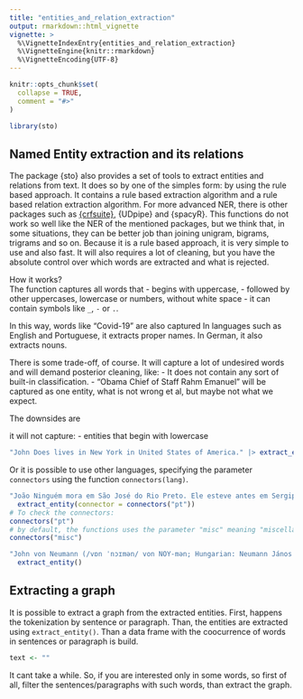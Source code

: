 ```yaml
---
title: "entities_and_relation_extraction"
output: rmarkdown::html_vignette
vignette: >
  %\VignetteIndexEntry{entities_and_relation_extraction}
  %\VignetteEngine{knitr::rmarkdown}
  %\VignetteEncoding{UTF-8}
---
```


```r
knitr::opts_chunk$set(
  collapse = TRUE,
  comment = "#>"
)
```

```r
library(sto)
```

## Named Entity extraction and its relations

The package {sto} also provides a set of tools to extract entities and relations from text. It does so by one of the simples form: by using the rule based approach. It contains a rule based extraction algorithm and a rule based relation extraction algorithm.
For more advanced NER, there is other packages such as 
[{crfsuite}](https://cran.r-project.org/web/packages/crfsuite/index.html), {UDpipe} and {spacyR}.
This functions do not work so well like the NER of the mentioned packages, but we think that, in some situations, they can be better job than joining unigram, bigrams, trigrams and so on.
Because it is a rule based approach, it is very simple to use and also fast. It will also requires a lot of cleaning, but you have the absolute control over which words are extracted and what is rejected. 

How it works?  
The function captures all words that 
- begins with uppercase, 
- followed by other uppercases, lowercase or numbers, without white space
- it can contain symbols like `_`, `-` or `.`.

In this way, words like "Covid-19" are also captured
In languages such as English and Portuguese, it extracts proper names. In German, it also extracts nouns.

There is some trade-off, of course.
It will capture a lot of undesired words and will demand posterior cleaning, like:
- It does not contain any sort of built-in classification.
- "Obama Chief of Staff Rahm Emanuel" will be captured as one entity, what is not wrong et al, but maybe not what we expect.

The downsides are 

 it will not capture:
- entities that begin with lowercase

```r
"John Does lives in New York in United States of America." |> extract_entity()
```

Or it is possible to use other languages, specifying the parameter `connectors` using the function `connectors(lang)`.

```r
"João Ninguém mora em São José do Rio Preto. Ele esteve antes em Sergipe" |>
  extract_entity(connector = connectors("pt"))
# To check the connectors:
connectors("pt")
# by default, the functions uses the parameter "misc" meaning "miscellaneous".
connectors("misc")

"John von Neumann (/vɒn ˈnɔɪmən/ von NOY-mən; Hungarian: Neumann János Lajos [ˈnɒjmɒn ˈjaːnoʃ ˈlɒjoʃ]; December 28, 1903 – February 8, 1957) was a Hungarian and American mathematician, physicist, computer scientist and engineer" |>
  extract_entity()
```




## Extracting a graph
It is possible to extract a graph from the extracted entities. First, happens the tokenization by sentence or paragraph.
Than, the entities are extracted using `extract_entity()`. Than a data frame with the coocurrence of words in sentences or paragraph is build. 

```r
text <- ""
```
It cant take a while. So, if you are interested only in some words, so first of all, filter the sentences/paragraphs with such words, than extract the graph.



